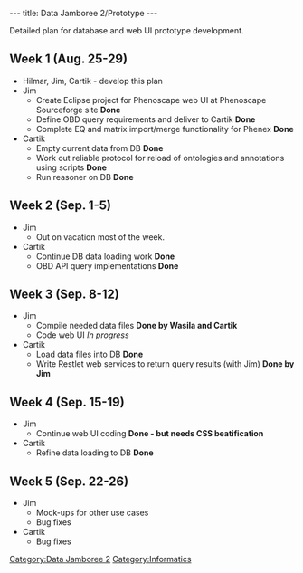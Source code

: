 ---
title: Data Jamboree 2/Prototype
---

Detailed plan for database and web UI prototype development.

==Week 1 (Aug. 25-29)==
* Hilmar, Jim, Cartik - develop this plan
* Jim
** Create Eclipse project for Phenoscape web UI at Phenoscape Sourceforge site '''Done'''
** Define OBD query requirements and deliver to Cartik '''Done'''
** Complete EQ and matrix import/merge functionality for Phenex '''Done'''
* Cartik
** Empty current data from DB '''Done'''
** Work out reliable protocol for reload of ontologies and annotations using scripts '''Done'''
** Run reasoner on DB '''Done'''

==Week 2 (Sep. 1-5)==
* Jim
** Out on vacation most of the week.
* Cartik
** Continue DB data loading work '''Done'''
** OBD API query implementations '''Done'''

==Week 3 (Sep. 8-12)==
* Jim
** Compile needed data files '''Done by Wasila and Cartik'''
** Code web UI ''In progress''
* Cartik
** Load data files into DB '''Done'''
** Write Restlet web services to return query results (with Jim) '''Done by Jim'''

==Week 4 (Sep. 15-19)==
* Jim
** Continue web UI coding '''Done - but needs CSS beatification'''
* Cartik
** Refine data loading to DB '''Done'''

==Week 5 (Sep. 22-26)==
* Jim
** Mock-ups for other use cases
** Bug fixes
* Cartik
** Bug fixes

[[Category:Data Jamboree 2]]
[[Category:Informatics]]